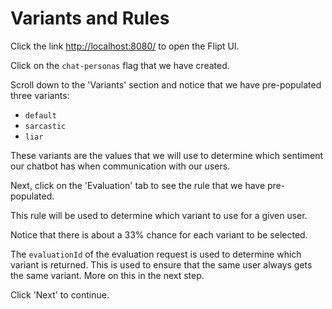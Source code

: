 # Variants and Rules

Click the link [http://localhost:8080/](http://localhost:8080/) to open the Flipt UI.

Click on the `chat-personas` flag that we have created.

Scroll down to the 'Variants' section and notice that we have pre-populated three variants:

- `default`
- `sarcastic`
- `liar`

These variants are the values that we will use to determine which sentiment our chatbot has when communication with our users.

Next, click on the 'Evaluation' tab to see the rule that we have pre-populated.

This rule will be used to determine which variant to use for a given user.

Notice that there is about a 33% chance for each variant to be selected.

The `evaluationId` of the evaluation request is used to determine which variant is returned. This is used to ensure that the same user always gets the same variant. More on this in the next step.

Click 'Next' to continue.
